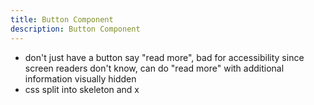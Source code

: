```yaml
---
title: Button Component
description: Button Component
---
```


- don't just have a button say "read more", bad for accessibility since screen readers don't know, can do "read more" with additional information visually hidden
- css split into skeleton and x